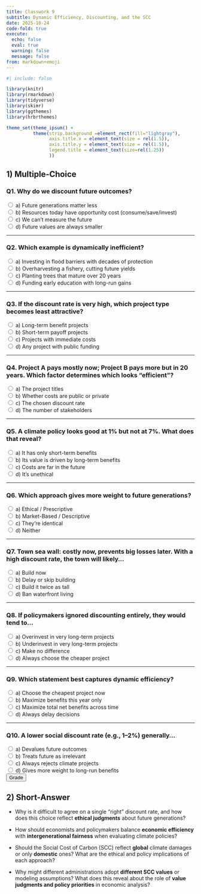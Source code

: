 ```yaml
---
title: Classwork 9
subtitle: Dynamic Efficiency, Discounting, and the SCC
date: 2025-10-24
code-fold: true
execute:
  echo: false
  eval: true
  warning: false
  message: false
from: markdown+emoji
---
```

```r
#| include: false

library(knitr)
library(rmarkdown)
library(tidyverse)
library(skimr)
library(ggthemes)
library(hrbrthemes)

theme_set(theme_ipsum() +
          theme(strip.background =element_rect(fill="lightgray"),
                axis.title.x = element_text(size = rel(1.5)),
                axis.title.y = element_text(size = rel(1.5)),
                legend.title = element_text(size=rel(1.25))
                ))
```



## 1) Multiple-Choice

### Q1. Why do we discount future outcomes?
<div class="mcq" data-name="q1" data-correct="b">
  <label><input type="radio" name="q1" value="a"> a) Future generations matter less</label><br>
  <label><input type="radio" name="q1" value="b"> b) Resources today have opportunity cost (consume/save/invest)</label><br>
  <label><input type="radio" name="q1" value="c"> c) We can’t measure the future</label><br>
  <label><input type="radio" name="q1" value="d"> d) Future values are always smaller</label>
  <div class="feedback mt-2"></div>
</div>

---

### Q2. Which example is **dynamically inefficient**?
<div class="mcq" data-name="q2" data-correct="b">
  <label><input type="radio" name="q2" value="a"> a) Investing in flood barriers with decades of protection</label><br>
  <label><input type="radio" name="q2" value="b"> b) Overharvesting a fishery, cutting future yields</label><br>
  <label><input type="radio" name="q2" value="c"> c) Planting trees that mature over 20 years</label><br>
  <label><input type="radio" name="q2" value="d"> d) Funding early education with long-run gains</label>
  <div class="feedback mt-2"></div>
</div>

---

### Q3. If the discount rate is **very high**, which project type becomes least attractive?
<div class="mcq" data-name="q3" data-correct="a">
  <label><input type="radio" name="q3" value="a"> a) Long-term benefit projects</label><br>
  <label><input type="radio" name="q3" value="b"> b) Short-term payoff projects</label><br>
  <label><input type="radio" name="q3" value="c"> c) Projects with immediate costs</label><br>
  <label><input type="radio" name="q3" value="d"> d) Any project with public funding</label>
  <div class="feedback mt-2"></div>
</div>

---

### Q4. Project A pays mostly now; Project B pays more but in 20 years. Which factor determines which looks “efficient”?
<div class="mcq" data-name="q4" data-correct="c">
  <label><input type="radio" name="q4" value="a"> a) The project titles</label><br>
  <label><input type="radio" name="q4" value="b"> b) Whether costs are public or private</label><br>
  <label><input type="radio" name="q4" value="c"> c) The chosen discount rate</label><br>
  <label><input type="radio" name="q4" value="d"> d) The number of stakeholders</label>
  <div class="feedback mt-2"></div>
</div>

---

### Q5. A climate policy looks good at **1%** but not at **7%**. What does that reveal?
<div class="mcq" data-name="q5" data-correct="b">
  <label><input type="radio" name="q5" value="a"> a) It has only short-term benefits</label><br>
  <label><input type="radio" name="q5" value="b"> b) Its value is driven by long-term benefits</label><br>
  <label><input type="radio" name="q5" value="c"> c) Costs are far in the future</label><br>
  <label><input type="radio" name="q5" value="d"> d) It’s unethical</label>
  <div class="feedback mt-2"></div>
</div>

---

### Q6. Which approach gives **more weight** to future generations?
<div class="mcq" data-name="q6" data-correct="a">
  <label><input type="radio" name="q6" value="a"> a) Ethical / Prescriptive</label><br>
  <label><input type="radio" name="q6" value="b"> b) Market-Based / Descriptive</label><br>
  <label><input type="radio" name="q6" value="c"> c) They’re identical</label><br>
  <label><input type="radio" name="q6" value="d"> d) Neither</label>
  <div class="feedback mt-2"></div>
</div>

---

### Q7. Town sea wall: costly now, prevents big losses later. With a **high** discount rate, the town will likely…
<div class="mcq" data-name="q7" data-correct="b">
  <label><input type="radio" name="q7" value="a"> a) Build now</label><br>
  <label><input type="radio" name="q7" value="b"> b) Delay or skip building</label><br>
  <label><input type="radio" name="q7" value="c"> c) Build it twice as tall</label><br>
  <label><input type="radio" name="q7" value="d"> d) Ban waterfront living</label>
  <div class="feedback mt-2"></div>
</div>

---

### Q8. If policymakers **ignored discounting entirely**, they would tend to…
<div class="mcq" data-name="q8" data-correct="a">
  <label><input type="radio" name="q8" value="a"> a) Overinvest in very long-term projects</label><br>
  <label><input type="radio" name="q8" value="b"> b) Underinvest in very long-term projects</label><br>
  <label><input type="radio" name="q8" value="c"> c) Make no difference</label><br>
  <label><input type="radio" name="q8" value="d"> d) Always choose the cheaper project</label>
  <div class="feedback mt-2"></div>
</div>

---

### Q9. Which statement best captures **dynamic efficiency**?
<div class="mcq" data-name="q9" data-correct="c">
  <label><input type="radio" name="q9" value="a"> a) Choose the cheapest project now</label><br>
  <label><input type="radio" name="q9" value="b"> b) Maximize benefits this year only</label><br>
  <label><input type="radio" name="q9" value="c"> c) Maximize total net benefits across time</label><br>
  <label><input type="radio" name="q9" value="d"> d) Always delay decisions</label>
  <div class="feedback mt-2"></div>
</div>

---

### Q10. A lower social discount rate (e.g., 1–2%) generally…
<div class="mcq" data-name="q10" data-correct="d">
  <label><input type="radio" name="q10" value="a"> a) Devalues future outcomes</label><br>
  <label><input type="radio" name="q10" value="b"> b) Treats future as irrelevant</label><br>
  <label><input type="radio" name="q10" value="c"> c) Always rejects climate projects</label><br>
  <label><input type="radio" name="q10" value="d"> d) Gives more weight to long-run benefits</label>
  <div class="feedback mt-2"></div>
</div>

<button class="btn btn-primary mt-3" onclick="gradeQuiz()">Grade</button>
<p id="score" class="mt-3 h5"></p>



## 2) Short-Answer

<!-- - **S1.** Why might a government choose a **lower** discount rate for climate policy than for ordinary investment projects? Mention intergenerational equity and uncertainty (3–4 sentences). -->

<!-- - **S2.** Do you support using a very low social discount rate (≈1–2%) for long-run environmental policy? Defend your position (4–5 sentences). -->
<!-- - How might uncertainty (e.g., climate damages, tech change) affect the choice of discount rate?   -->


- Why is it difficult to agree on a single “right” discount rate, and how does this choice reflect **ethical judgments** about future generations?

- How should economists and policymakers balance **economic efficiency** with **intergenerational fairness** when evaluating climate policies?

- Should the Social Cost of Carbon (SCC) reflect **global** climate damages or only **domestic** ones? What are the ethical and policy implications of each approach?

- Why might different administrations adopt **different SCC values** or modeling assumptions? What does this reveal about the role of **value judgments and policy priorities** in economic analysis?


<script>
      // Simple MCQ grader: marks answers and shows score, no auto scroll.
      function gradeQuiz() {
        const questions = document.querySelectorAll('.mcq');
        let correct = 0, total = questions.length;
        questions.forEach((q) => {
          const chosen = q.querySelector('input[type=radio]:checked');
          const fb = q.querySelector('.feedback');
          const key = (q.getAttribute('data-correct') || '').trim().toLowerCase();
          if (!fb) return;
          if (!chosen) {
            fb.textContent = '⚠️ Please select an option.';
            fb.className = 'feedback text-warning';
            return;
          }
          const val = chosen.value.toLowerCase();
          if (val === key) {
            correct += 1;
            fb.textContent = '✅ Correct.';
            fb.className = 'feedback text-success';
          } else {
            fb.textContent = '❌ Incorrect.';
            fb.className = 'feedback text-danger';
          }
        });
        const score = document.getElementById('score');
        if (score) score.innerHTML = `Score: <strong>${correct}/${total}</strong>`;
      }
</script>
      